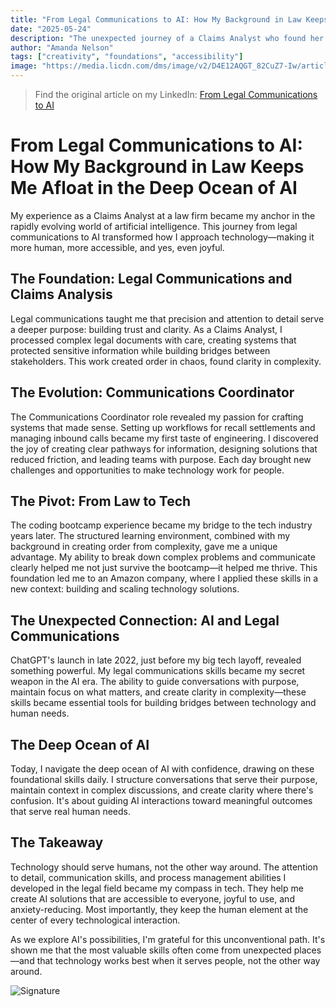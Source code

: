 ```yaml
---
title: "From Legal Communications to AI: How My Background in Law Keeps Me Afloat in the Deep Ocean of AI"
date: "2025-05-24"
description: "The unexpected journey of a Claims Analyst who found her footing in the tech industry, and how legal communications skills became a secret weapon in the AI era."
author: "Amanda Nelson"
tags: ["creativity", "foundations", "accessibility"]
image: "https://media.licdn.com/dms/image/v2/D4E12AQGT_82CuZ7-Iw/article-cover_image-shrink_720_1280/B4EZcIeEfyHcAM-/0/1748193796123?e=1753920000&v=beta&t=K5axvwnT9mFC9l8BNBcETbspdvfsyg86M0NsPCgupwo"
---
```

> Find the original article on my LinkedIn: [From Legal Communications to AI](https://www.linkedin.com/pulse/from-legal-communications-ai-how-my-background-law-keeps-nelson-6tr8e/?trackingId=R%2BTsbSctQ3OcwxUc20LSww%3D%3D)

# From Legal Communications to AI: How My Background in Law Keeps Me Afloat in the Deep Ocean of AI

My experience as a Claims Analyst at a law firm became my anchor in the rapidly evolving world of artificial intelligence. This journey from legal communications to AI transformed how I approach technology—making it more human, more accessible, and yes, even joyful.

## The Foundation: Legal Communications and Claims Analysis

Legal communications taught me that precision and attention to detail serve a deeper purpose: building trust and clarity. As a Claims Analyst, I processed complex legal documents with care, creating systems that protected sensitive information while building bridges between stakeholders. This work created order in chaos, found clarity in complexity.

## The Evolution: Communications Coordinator

The Communications Coordinator role revealed my passion for crafting systems that made sense. Setting up workflows for recall settlements and managing inbound calls became my first taste of engineering. I discovered the joy of creating clear pathways for information, designing solutions that reduced friction, and leading teams with purpose. Each day brought new challenges and opportunities to make technology work for people.

## The Pivot: From Law to Tech

The coding bootcamp experience became my bridge to the tech industry years later. The structured learning environment, combined with my background in creating order from complexity, gave me a unique advantage. My ability to break down complex problems and communicate clearly helped me not just survive the bootcamp—it helped me thrive. This foundation led me to an Amazon company, where I applied these skills in a new context: building and scaling technology solutions.

## The Unexpected Connection: AI and Legal Communications

ChatGPT's launch in late 2022, just before my big tech layoff, revealed something powerful. My legal communications skills became my secret weapon in the AI era. The ability to guide conversations with purpose, maintain focus on what matters, and create clarity in complexity—these skills became essential tools for building bridges between technology and human needs.

## The Deep Ocean of AI

Today, I navigate the deep ocean of AI with confidence, drawing on these foundational skills daily. I structure conversations that serve their purpose, maintain context in complex discussions, and create clarity where there's confusion. It's about guiding AI interactions toward meaningful outcomes that serve real human needs.

## The Takeaway

Technology should serve humans, not the other way around. The attention to detail, communication skills, and process management abilities I developed in the legal field became my compass in tech. They help me create AI solutions that are accessible to everyone, joyful to use, and anxiety-reducing. Most importantly, they keep the human element at the center of every technological interaction.

As we explore AI's possibilities, I'm grateful for this unconventional path. It's shown me that the most valuable skills often come from unexpected places—and that technology works best when it serves people, not the other way around. 

<div style={{ textAlign: 'right' }}>
<img src="https://media.beehiiv.com/cdn-cgi/image/fit=scale-down,format=auto,onerror=redirect,quality=80/uploads/asset/file/5abd08ee-bc4d-49f0-9303-3d5d75ef4359/email_signatures.png?t=1742411231" alt="Signature" style={{ width: '20%' }} />
</div> 